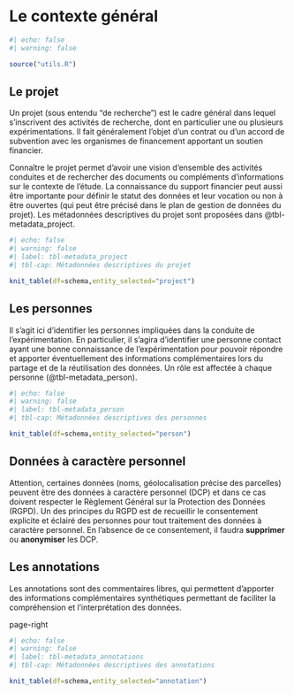 # Le contexte général

```r
#| echo: false
#| warning: false

source("utils.R")

```

## Le projet

Un projet (sous entendu "de recherche") est le cadre général dans lequel s'inscrivent des activités de recherche, dont en particulier une ou plusieurs expérimentations. Il fait généralement l'objet d'un contrat ou d'un accord de subvention avec les organismes de financement apportant un soutien financier.

Connaître le projet permet d'avoir une vision d'ensemble des activités conduites et de rechercher des documents ou compléments d'informations sur le contexte de l'étude. La connaissance du support financier peut aussi être importante pour définir le statut des données et leur vocation ou non à être ouvertes (qui peut être précisé dans le plan de gestion de données du projet). Les métadonnées descriptives du projet sont proposées dans @tbl-metadata_project.

```r
#| echo: false
#| warning: false
#| label: tbl-metadata_project
#| tbl-cap: Métadonnées descriptives du projet

knit_table(df=schema,entity_selected="project")

```

## Les personnes

Il s'agit ici d'identifier les personnes impliquées dans la conduite de l'expérimentation. En particulier, il s'agira d'identifier une personne contact ayant une bonne connaissance de l'expérimentation pour pouvoir répondre et apporter éventuellement des informations complémentaires lors du partage et de la réutilisation des données. Un rôle est affectée à chaque personne (@tbl-metadata_person).

```r
#| echo: false
#| warning: false
#| label: tbl-metadata_person
#| tbl-cap: Métadonnées descriptives des personnes

knit_table(df=schema,entity_selected="person")

```

::: callout-important
## Données à caractère personnel

Attention, certaines données (noms, géolocalisation précise des parcelles) peuvent être des données à caractère personnel (DCP) et dans ce cas doivent respecter le Règlement Général sur la Protection des Données (RGPD). Un des principes du RGPD est de recueillir le consentement explicite et éclairé des personnes pour tout traitement des données à caractère personnel. En l'absence de ce consentement, il faudra **supprimer** ou **anonymiser** les DCP.
:::

## Les annotations

Les annotations sont des commentaires libres, qui permettent d'apporter des informations complémentaires synthétiques permettant de faciliter la compréhension et l'interprétation des données.

page-right

```r
#| echo: false
#| warning: false
#| label: tbl-metadata_annotations
#| tbl-cap: Métadonnées descriptives des annotations

knit_table(df=schema,entity_selected="annotation")

```
